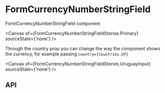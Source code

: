 

<Meta title='form/FormCurrencyNumberStringField' />

# FormCurrencyNumberStringField

FormCurrencyNumberStringField component

<Canvas of={FormCurrencyNumberStringFieldStories.Primary} sourceState={'none'} />

Through the country prop you can change the way the component shows the currency, for example passing `country={Countries.UY}`

<Canvas of={FormCurrencyNumberStringFieldStories.UruguayInput} sourceState={'none'} />

## API

<ArgTypes of={FormCurrencyNumberStringFieldStories} />
